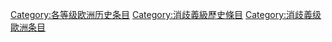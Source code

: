 {{catmore1|[[WikiProject:欧洲历史|WikiProject:欧洲历史]]}}
{{Articles by Quality|topic=欧洲历史|project=欧洲历史|format=TOC}}
{{empty category}}

[[Category:各等级欧洲历史条目|Category:各等级欧洲历史条目]]
[[Category:消歧義級歷史條目|Category:消歧義級歷史條目]]
[[Category:消歧義级歐洲条目|Category:消歧義级歐洲条目]]